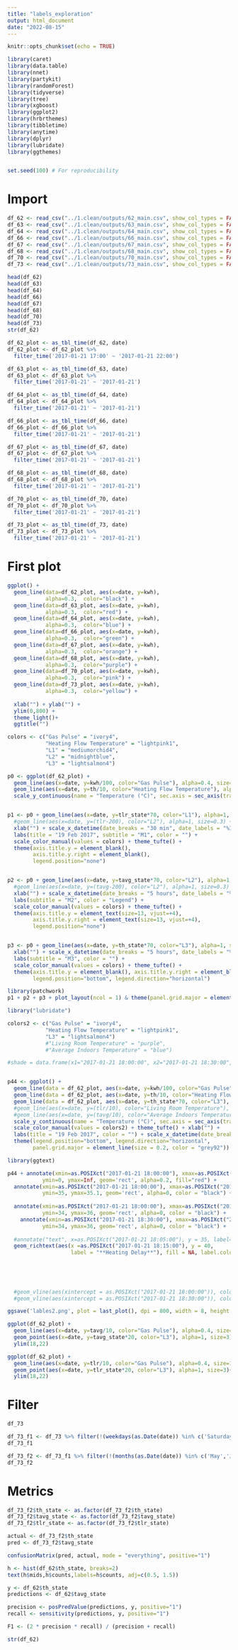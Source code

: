 ---
title: "labels_exploration"
output: html_document
date: "2022-08-15"
---

```{r setup, include=FALSE}
knitr::opts_chunk$set(echo = TRUE)
```

```{r}
library(caret)
library(data.table)
library(nnet)
library(partykit)
library(randomForest)
library(tidyverse)
library(tree)
library(xgboost)
library(ggplot2)
library(hrbrthemes)
library(tibbletime)
library(anytime)
library(dplyr)
library(lubridate)
library(ggthemes)


set.seed(100) # For reproducibility
```

# Import

```{r results = 'hold'}

df_62 <- read_csv("../1.clean/outputs/62_main.csv", show_col_types = FALSE)
df_63 <- read_csv("../1.clean/outputs/63_main.csv", show_col_types = FALSE)
df_64 <- read_csv("../1.clean/outputs/64_main.csv", show_col_types = FALSE)
df_66 <- read_csv("../1.clean/outputs/66_main.csv", show_col_types = FALSE)
df_67 <- read_csv("../1.clean/outputs/67_main.csv", show_col_types = FALSE)
df_68 <- read_csv("../1.clean/outputs/68_main.csv", show_col_types = FALSE)
df_70 <- read_csv("../1.clean/outputs/70_main.csv", show_col_types = FALSE)
df_73 <- read_csv("../1.clean/outputs/73_main.csv", show_col_types = FALSE)

head(df_62)
head(df_63)
head(df_64)
head(df_66)
head(df_67)
head(df_68)
head(df_70)
head(df_73)
str(df_62)
```

```{r}
df_62_plot <- as_tbl_time(df_62, date)
df_62_plot <- df_62_plot %>%
  filter_time('2017-01-21 17:00' ~ '2017-01-21 22:00')

df_63_plot <- as_tbl_time(df_63, date)
df_63_plot <- df_63_plot %>%
  filter_time('2017-01-21' ~ '2017-01-21')

df_64_plot <- as_tbl_time(df_64, date)
df_64_plot <- df_64_plot %>%
  filter_time('2017-01-21' ~ '2017-01-21')

df_66_plot <- as_tbl_time(df_66, date)
df_66_plot <- df_66_plot %>%
  filter_time('2017-01-21' ~ '2017-01-21')

df_67_plot <- as_tbl_time(df_67, date)
df_67_plot <- df_67_plot %>%
  filter_time('2017-01-21' ~ '2017-01-21')

df_68_plot <- as_tbl_time(df_68, date)
df_68_plot <- df_68_plot %>%
  filter_time('2017-01-21' ~ '2017-01-21')

df_70_plot <- as_tbl_time(df_70, date)
df_70_plot <- df_70_plot %>%
  filter_time('2017-01-21' ~ '2017-01-21')

df_73_plot <- as_tbl_time(df_73, date)
df_73_plot <- df_73_plot %>%
  filter_time('2017-01-21' ~ '2017-01-21')
```

# First plot

```{r}
ggplot() +
  geom_line(data=df_62_plot, aes(x=date, y=kwh), 
            alpha=0.3,  color="black") +
  geom_line(data=df_63_plot, aes(x=date, y=kwh), 
            alpha=0.3,  color="red") +
  geom_line(data=df_64_plot, aes(x=date, y=kwh), 
            alpha=0.3,  color="blue") +
  geom_line(data=df_66_plot, aes(x=date, y=kwh), 
            alpha=0.3,  color="green") +
  geom_line(data=df_67_plot, aes(x=date, y=kwh), 
            alpha=0.3,  color="orange") +
  geom_line(data=df_68_plot, aes(x=date, y=kwh), 
            alpha=0.3,  color="purple") +
  geom_line(data=df_70_plot, aes(x=date, y=kwh), 
            alpha=0.3,  color="pink") +
  geom_line(data=df_73_plot, aes(x=date, y=kwh), 
            alpha=0.3,  color="yellow") +
  
  xlab("") + ylab("") +
  ylim(0,800) +
  theme_light()+
  ggtitle("")
```

```{r results = 'hold'}

colors <- c("Gas Pulse" = "ivory4", 
            "Heating Flow Temperature" = "lightpink1", 
            "L1" = "mediumorchid4", 
            "L2" = "midnightblue", 
            "L3" = "lightsalmon4")

p0 <- ggplot(df_62_plot) +
  geom_line(aes(x=date, y=kwh/100, color="Gas Pulse"), alpha=0.4, size=1.5) +
  geom_line(aes(x=date, y=th/10, color="Heating Flow Temperature"), alpha=0.4, size=1.5) +
  scale_y_continuous(name = "Temperature (°C)", sec.axis = sec_axis(trans=~./10, name="Gas Pulse (kWh)"))


p1 <- p0 + geom_line(aes(x=date, y=tlr_state*70, color="L1"), alpha=1, size=1) +
  #geom_line(aes(x=date, y=(tlr-200), color="L2"), alpha=1, size=0.3) +
  xlab("") + scale_x_datetime(date_breaks = "30 min", date_labels = "%I:%M %p") +
  labs(title = "19 Feb 2017", subtitle = "M1", color = "") + 
  scale_color_manual(values = colors) + theme_tufte() +
  theme(axis.title.y = element_blank(), 
        axis.title.y.right = element_blank(), 
        legend.position="none")


p2 <- p0 + geom_line(aes(x=date, y=tavg_state*70, color="L2"), alpha=1, size=1) +
  #geom_line(aes(x=date, y=(tavg-200), color="L2"), alpha=1, size=0.3) +
  xlab("") + scale_x_datetime(date_breaks = "5 hours", date_labels = "%I:%M %p") +
  labs(subtitle = "M2", color = "Legend") + 
  scale_color_manual(values = colors) + theme_tufte() +
  theme(axis.title.y = element_text(size=13, vjust=+4), 
        axis.title.y.right = element_text(size=13, vjust=+4),
        legend.position="none")


p3 <- p0 + geom_line(aes(x=date, y=th_state*70, color="L3"), alpha=1, size=1) + 
  xlab("") + scale_x_datetime(date_breaks = "5 hours", date_labels = "%I:%M %p") +
  labs(subtitle = "M3", color = "") + 
  scale_color_manual(values = colors) + theme_tufte() +
  theme(axis.title.y = element_blank(), axis.title.y.right = element_blank(),
        legend.position="bottom", legend.direction="horizontal")
```

```{r}
library(patchwork)
p1 + p2 + p3 + plot_layout(ncol = 1) & theme(panel.grid.major = element_line(size = 0.2, color = "grey92"))
```

```{r}
library("lubridate")

colors2 <- c("Gas Pulse" = "ivory4", 
            "Heating Flow Temperature" = "lightpink1",
            "L3" = "lightsalmon4")
            #"Living Room Temperature" = "purple",
            #"Average Indoors Temperature" = "blue")

#shade = data.frame(x1="2017-01-21 18:00:00", x2="2017-01-21 18:30:00", y1=0, y2=50)


p44 <- ggplot() +
  geom_line(data = df_62_plot, aes(x=date, y=kwh/100, color="Gas Pulse"), alpha=0.8, size=1) +
  geom_line(data = df_62_plot, aes(x=date, y=th/10, color="Heating Flow Temperature"), alpha=0.8, size=1) +
  geom_line(data = df_62_plot, aes(x=date, y=th_state*70, color="L3"), alpha=1, size=1) +
  #geom_line(aes(x=date, y=(tlr/10), color="Living Room Temperature"), alpha=0.8, size=0.5) +
  #geom_line(aes(x=date, y=(tavg/10), color="Average Indoors Temperature"), alpha=0.8, size=0.5) +
  scale_y_continuous(name = "Temperature (°C)", sec.axis = sec_axis(trans=~./10, name="Gas Pulse (kWh)")) +
  scale_color_manual(values = colors2) + theme_tufte() + xlab("") +
  labs(title = "19 Feb 2017", color = "") + scale_x_datetime(date_breaks = "30 min", date_labels = "%I:%M %p") +
  theme(legend.position="bottom", legend.direction="horizontal",
        panel.grid.major = element_line(size = 0.2, color = "grey92"))
```

```{r}
library(ggtext)

p44 + annotate(xmin=as.POSIXct("2017-01-21 18:00:00"), xmax=as.POSIXct("2017-01-21 18:30:00"), 
           ymin=0, ymax=Inf, geom='rect', alpha=0.2, fill="red") + 
  annotate(xmin=as.POSIXct("2017-01-21 18:00:00"), xmax=as.POSIXct("2017-01-21 18:30:00"), 
           ymin=35, ymax=35.1, geom='rect', alpha=0, color = "black") + 
  
  annotate(xmin=as.POSIXct("2017-01-21 18:00:00"), xmax=as.POSIXct("2017-01-21 18:00:00"), 
           ymin=34, ymax=36, geom='rect', alpha=0, color = "black") +
    annotate(xmin=as.POSIXct("2017-01-21 18:30:00"), xmax=as.POSIXct("2017-01-21 18:30:00"), 
           ymin=34, ymax=36, geom='rect', alpha=0, color = "black") +
  
  #annotate("text", x=as.POSIXct("2017-01-21 18:05:00"), y = 35, label='bold("Heating delay")', size = 4, angle =90)
  geom_richtext(aes(x =as.POSIXct("2017-01-21 18:15:00"), y = 40, 
                    label = "**Heating Delay**"), fill = NA, label.color = NA, size = 2.8)

  
  
  
  
  #geom_vline(aes(xintercept = as.POSIXct("2017-01-21 18:00:00")), colour = "red", alpha = 0.8) +
  #geom_vline(aes(xintercept = as.POSIXct("2017-01-21 18:30:00")), colour = "red", alpha = 0.8)

```

```{r}
ggsave('lables2.png', plot = last_plot(), dpi = 800, width = 8, height = 6)
```

```{r results = 'hold'}
ggplot(df_62_plot) +
  geom_line(aes(x=date, y=tavg/10, color="Gas Pulse"), alpha=0.4, size=1.5)+
  geom_point(aes(x=date, y=tavg_state*20, color="L3"), alpha=1, size=3)+
  ylim(18,22)

ggplot(df_62_plot) +
  geom_line(aes(x=date, y=tlr/10, color="Gas Pulse"), alpha=0.4, size=1.5)+
  geom_point(aes(x=date, y=tlr_state*20, color="L3"), alpha=1, size=3)+
  ylim(18,22)
```

# Filter

```{r}
df_73
```

```{r}
df_73_f1 <- df_73 %>% filter(!(weekdays(as.Date(date)) %in% c('Saturday','Sunday')))
df_73_f1
```

```{r}
df_73_f2 <- df_73_f1 %>% filter(!(months(as.Date(date)) %in% c('May','June','July','August','September')))
df_73_f2
```

# Metrics

```{r}
df_73_f2$th_state <- as.factor(df_73_f2$th_state)
df_73_f2$tavg_state <- as.factor(df_73_f2$tavg_state)
df_73_f2$tlr_state <- as.factor(df_73_f2$tlr_state)

actual <- df_73_f2$th_state
pred <- df_73_f2$tavg_state

confusionMatrix(pred, actual, mode = "everything", positive="1")
```

```{r}
h <- hist(df_62$th_state, breaks=2)
text(h$mids,h$counts,labels=h$counts, adj=c(0.5, 1.5))
```

```{r}
y <- df_62$th_state
predictions <- df_62$tavg_state

precision <- posPredValue(predictions, y, positive="1")
recall <- sensitivity(predictions, y, positive="1")

F1 <- (2 * precision * recall) / (precision + recall)
```

```{r}
str(df_62)
```
